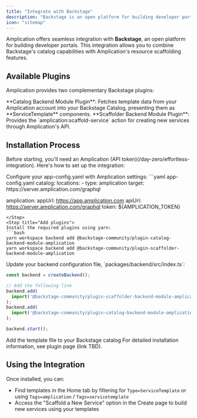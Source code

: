 ```yaml
---
title: "Integrate with Backstage"
description: "Backstage is an open platform for building developer portals. Here's how to integrate Amplication with Backstage."
icon: "sitemap"
---
```


Amplication offers seamless integration with **Backstage**, an open platform for building developer portals. This integration allows you to combine Backstage's catalog capabilities with Amplication's resource scaffolding features.

## Available Plugins

Amplication provides two complementary Backstage plugins:

<AccordionGroup>
    <Accordion title="Catalog Backend Module Plugin">
	**Catalog Backend Module Plugin**: Fetches template data from your Amplication account into your Backstage Catalog, presenting them as **ServiceTemplate** components.
    </Accordion>
    <Accordion title="Scaffoledr Backend Module Plugin">
        **Scaffolder Backend Module Plugin**: Provides the `amplication:scaffold-service` action for creating new services through Amplication's API.
    </Accordion>
</AccordionGroup>

## Installation Process

Before starting, you'll need an Amplication (API token)(/day-zero/effortless-integration). Here's how to set up the integration:

<Steps>
<Step title="Update app-config.yaml">
Configure your app-config.yaml with Amplication settings:
```yaml app-config.yaml
catalog:
  locations:
    - type: amplication
      target: https://server.amplication.com/graphql

amplication:
  appUrl: https://app.amplication.com
  apiUrl: https://server.amplication.com/graphql
  token: ${AMPLICATION_TOKEN}
```
</Step>
<Step title="Add plugins">
Install the required plugins using yarn:
```bash
yarn workspace backend add @backstage-community/plugin-catalog-backend-module-amplication
yarn workspace backend add @backstage-community/plugin-scaffolder-backend-module-amplication
```
</Step>
<Step title="Install the plugins">
Update your backend configuration file, `packages/backend/src/index.ts`:

```ts packages/backend/src/index.ts
const backend = createBackend();

// Add the following line
backend.add(
  import('@backstage-community/plugin-scaffolder-backend-module-amplication'),
);
backend.add(
  import('@backstage-community/plugin-catalog-backend-module-amplication'),
);

backend.start();
```
</Step>
<Step title="Add the action template file">
Add the template file to your Backstage catalog
</Step>
</Steps>

<Tip>
For detailed installation information, see plugin page (link TBD).
</Tip>

## Using the Integration

Once installed, you can:

- Find templates in the Home tab by filtering for `Type=ServiceTemplate` or using `Tags=amplication` / `Tags=servicetemplate`
- Access the "Scaffold a New Service" option in the Create page to build new services using your templates
